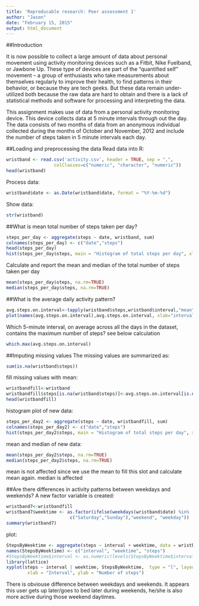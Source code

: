 ```yaml
---
title: 'Reproducable research: Peer assessment 1'
author: "Jason"
date: "February 15, 2015"
output: html_document
---
```

##Introduction

It is now possible to collect a large amount of data about personal movement using activity monitoring devices such as a Fitbit, Nike Fuelband, or Jawbone Up. These type of devices are part of the “quantified self” movement – a group of enthusiasts who take measurements about themselves regularly to improve their health, to find patterns in their behavior, or because they are tech geeks. But these data remain under-utilized both because the raw data are hard to obtain and there is a lack of statistical methods and software for processing and interpreting the data.

This assignment makes use of data from a personal activity monitoring device. This device collects data at 5 minute intervals through out the day. The data consists of two months of data from an anonymous individual collected during the months of October and November, 2012 and include the number of steps taken in 5 minute intervals each day.

##Loading and preprocessing the data
Read data into R: 
```r
wristband <- read.csv('activity.csv', header = TRUE, sep = ",",
                  colClasses=c("numeric", "character", "numeric"))
head(wristband)
```
Process data:
```r
wristband$date <- as.Date(wristband$date, format = "%Y-%m-%d")
```
Show data:
```r
str(wristband)
```
##What is mean total number of steps taken per day?
```r
steps_per_day <- aggregate(steps ~ date, wristband, sum)
colnames(steps_per_day) <- c("date","steps")
head(steps_per_day)
hist(steps_per_day$steps, main = "Histogram of total steps per day", xlab = "steps",ylab="days", freq=TRUE, col = "red")
```

Calculate and report the mean and median of the total number of steps taken per day
```r
mean(steps_per_day$steps, na.rm=TRUE)
median(steps_per_day$steps, na.rm=TRUE)
```

##What is the average daily activity pattern?
```r
avg.steps.on.interval<-tapply(wristband$steps,wristband$interval,"mean",na.rm=TRUE) 
plot(names(avg.steps.on.interval),avg.steps.on.interval, xlab="interval ID",ylab="steps", type="l")
```

Which 5-minute interval, on average across all the days in the dataset, contains the maximum number of steps? see below calculation
```r
which.max(avg.steps.on.interval)
```
##Imputing missing values
The missing values are summarized as:
```r
sum(is.na(wristband$steps))
```

fill missing values with mean:
```r
wristbandfill<-wristband
wristbandfill$steps[is.na(wristband$steps)]<-avg.steps.on.interval[is.na(wristband$steps)]
head(wristbandfill)
```
histogram plot of new data:
```r
steps_per_day2 <- aggregate(steps ~ date, wristbandfill, sum)
colnames(steps_per_day2) <- c("date","steps")
hist(steps_per_day2$steps, main = "Histogram of total steps per day", xlab = "steps",ylab="days", freq=TRUE, col = "red")
```

mean and median of new data:
```r
mean(steps_per_day2$steps, na.rm=TRUE)
median(steps_per_day2$steps, na.rm=TRUE)
```
mean is not affected since we use the mean to fill this slot and calculate mean again. median is affected

##Are there differences in activity patterns between weekdays and weekends?
A new factor variable is created: 
```r
wristband7<-wristbandfill
wristband7$weektime <- as.factor(ifelse(weekdays(wristband$date) %in% 
                        c("Saturday","Sunday"),"weekend", "weekday"))
summary(wristband7)
```
plot:
```r
StepsByWeektime <- aggregate(steps ~ interval + weektime, data = wristband7, mean)
names(StepsByWeektime) <- c("interval", "weektime", "steps")
#StepsByWeektime$interval <- as.numeric(levels(StepsByWeektime$interval))[StepsByWeektime$interval]
library(lattice)
xyplot(steps ~ interval | weektime, StepsByWeektime,  type = "l", layout = c(1, 2), 
        xlab = "Interval", ylab = "Number of steps")
```

There is obviouse difference between weekdays and weekends. It appears this user gets up later/goes to bed later during weekends, he/she is also more active during those weekend daytimes.

